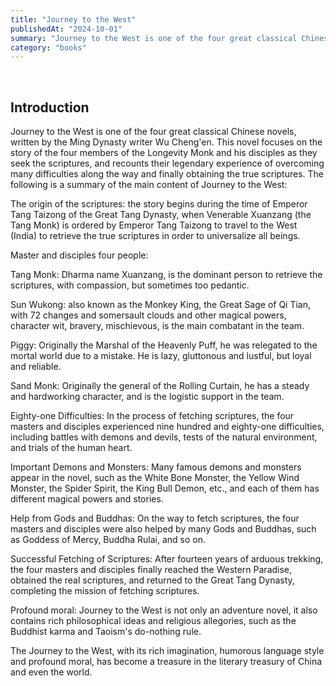 ```yaml
---
title: "Journey to the West"    
publishedAt: "2024-10-01"    
summary: "Journey to the West is one of the four great classical Chinese novels, written by the Ming Dynasty writer Wu Cheng'en. This novel focuses on the story of the four members of the Longevity Monk and his disciples as they seek the scriptures, and recounts their legendary experience of overcoming many difficulties along the way and finally obtaining the true scriptures. The following is a summary of the main content of Journey to the West"
category: "books"
---
```

  

## Introduction  

Journey to the West is one of the four great classical Chinese novels, written by the Ming Dynasty writer Wu Cheng'en. This novel focuses on the story of the four members of the Longevity Monk and his disciples as they seek the scriptures, and recounts their legendary experience of overcoming many difficulties along the way and finally obtaining the true scriptures. The following is a summary of the main content of Journey to the West:



The origin of the scriptures: the story begins during the time of Emperor Tang Taizong of the Great Tang Dynasty, when Venerable Xuanzang (the Tang Monk) is ordered by Emperor Tang Taizong to travel to the West (India) to retrieve the true scriptures in order to universalize all beings.



Master and disciples four people:  

Tang Monk: Dharma name Xuanzang, is the dominant person to retrieve the scriptures, with compassion, but sometimes too pedantic.


Sun Wukong: also known as the Monkey King, the Great Sage of Qi Tian, with 72 changes and somersault clouds and other magical powers, character wit, bravery, mischievous, is the main combatant in the team.


Piggy: Originally the Marshal of the Heavenly Puff, he was relegated to the mortal world due to a mistake. He is lazy, gluttonous and lustful, but loyal and reliable.

Sand Monk: Originally the general of the Rolling Curtain, he has a steady and hardworking character, and is the logistic support in the team.

Eighty-one Difficulties: In the process of fetching scriptures, the four masters and disciples experienced nine hundred and eighty-one difficulties, including battles with demons and devils, tests of the natural environment, and trials of the human heart.

Important Demons and Monsters: Many famous demons and monsters appear in the novel, such as the White Bone Monster, the Yellow Wind Monster, the Spider Spirit, the King Bull Demon, etc., and each of them has different magical powers and stories.

Help from Gods and Buddhas: On the way to fetch scriptures, the four masters and disciples were also helped by many Gods and Buddhas, such as Goddess of Mercy, Buddha Rulai, and so on.

Successful Fetching of Scriptures: After fourteen years of arduous trekking, the four masters and disciples finally reached the Western Paradise, obtained the real scriptures, and returned to the Great Tang Dynasty, completing the mission of fetching scriptures.

Profound moral: Journey to the West is not only an adventure novel, it also contains rich philosophical ideas and religious allegories, such as the Buddhist karma and Taoism's do-nothing rule.

The Journey to the West, with its rich imagination, humorous language style and profound moral, has become a treasure in the literary treasury of China and even the world.
